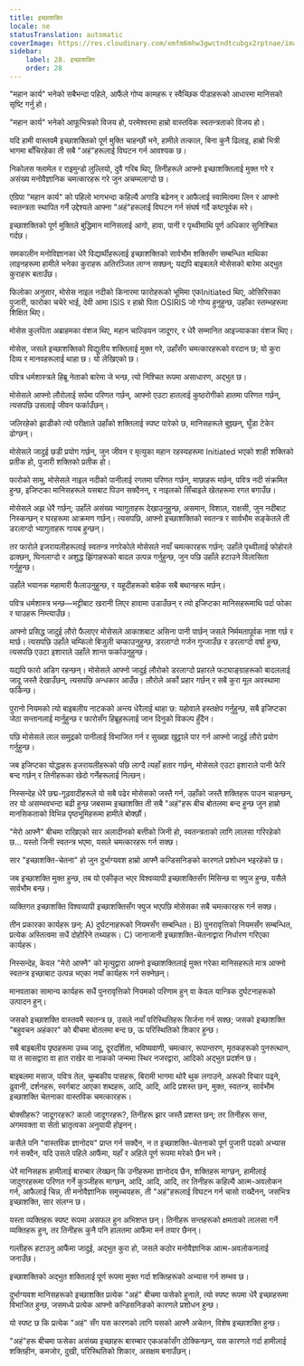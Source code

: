 ```yaml
---
title: इच्छाशक्ति
locale: ne
statusTranslation: automatic
coverImage: https://res.cloudinary.com/xmfm6mhw3gwctndtcubgx2rptnae/image/upload/v1740468922/small_cover_tratado_de_psicologia_revolucionaria_a4c0dca4e0.webp
sidebar:
    label: 28. इच्छाशक्ति
    order: 28
---
```

"महान कार्य" भनेको सबैभन्दा पहिले, आफैंले गोप्य कामहरू र स्वैच्छिक पीडाहरूको आधारमा मानिसको सृष्टि गर्नु हो।

"महान कार्य" भनेको आफूभित्रको विजय हो, परमेश्वरमा हाम्रो वास्तविक स्वतन्त्रताको विजय हो।

यदि हामी वास्तवमै इच्छाशक्तिको पूर्ण मुक्ति चाहन्छौं भने, हामीले तत्काल, बिना कुनै ढिलाइ, हाम्रो भित्री भागमा बाँचिरहेका ती सबै "अहं"हरूलाई विघटन गर्न आवश्यक छ।

निकोलस फ्लामेल र राइमुन्डो लुल्लियो, दुवै गरिब थिए, तिनीहरूले आफ्नो इच्छाशक्तिलाई मुक्त गरे र असंख्य मनोवैज्ञानिक चमत्कारहरू गरे जुन अचम्मलाग्दो छ।

एग्रिपा "महान कार्य" को पहिलो भागभन्दा कहिल्यै अगाडि बढेनन् र आफैलाई स्वामित्वमा लिन र आफ्नो स्वतन्त्रता स्थापित गर्ने उद्देश्यले आफ्ना "अहं"हरूलाई विघटन गर्न संघर्ष गर्दै कष्टपूर्वक मरे।

इच्छाशक्तिको पूर्ण मुक्तिले बुद्धिमान मानिसलाई आगो, हावा, पानी र पृथ्वीमाथि पूर्ण अधिकार सुनिश्चित गर्दछ।

समकालीन मनोविज्ञानका धेरै विद्यार्थीहरूलाई इच्छाशक्तिको सार्वभौम शक्तिसँग सम्बन्धित माथिका लाइनहरूमा हामीले भनेका कुराहरू अतिरञ्जित लाग्न सक्छन्; यद्यपि बाइबलले मोसेसको बारेमा अद्भुत कुराहरू बताउँछ।

फिलोका अनुसार, मोसेस नाइल नदीको किनारमा फारोहरूको भूमिमा एकInitiated थिए, ओसिरिसका पुजारी, फारोका चचेरे भाई, देवी आमा ISIS र हाम्रो पिता OSIRIS जो गोप्य हुनुहुन्छ, उहाँका स्तम्भहरूमा शिक्षित थिए।

मोसेस कुलपिता अब्राहमका वंशज थिए, महान चाल्डियन जादूगर, र धेरै सम्मानित आइज्याकका वंशज थिए।

मोसेस, जसले इच्छाशक्तिको विद्युतीय शक्तिलाई मुक्त गरे, उहाँसँग चमत्कारहरूको वरदान छ; यो कुरा दिव्य र मानवहरूलाई थाहा छ। यो लेखिएको छ।

पवित्र धर्मशास्त्रले हिब्रू नेताको बारेमा जे भन्छ, त्यो निश्चित रूपमा असाधारण, अद्भुत छ।

मोसेसले आफ्नो लौरोलाई सर्पमा परिणत गर्छन्, आफ्नो एउटा हातलाई कुष्ठरोगीको हातमा परिणत गर्छन्, त्यसपछि उसलाई जीवन फर्काउँछन्।

जलिरहेको झाडीको त्यो परीक्षाले उहाँको शक्तिलाई स्पष्ट पारेको छ, मानिसहरूले बुझ्छन्, घुँडा टेकेर ढोग्छन्।

मोसेसले जादुई छडी प्रयोग गर्छन्, जुन जीवन र मृत्युका महान रहस्यहरूमा Initiated भएको शाही शक्तिको प्रतीक हो, पुजारी शक्तिको प्रतीक हो।

फारोको सामु, मोसेसले नाइल नदीको पानीलाई रगतमा परिणत गर्छन्, माछाहरू मर्छन्, पवित्र नदी संक्रमित हुन्छ, इजिप्टका मानिसहरूले यसबाट पिउन सक्दैनन्, र नाइलको सिँचाइले खेतहरूमा रगत बगाउँछ।

मोसेसले अझ धेरै गर्छन्; उहाँले असंख्य भ्यागुताहरू देखाउनुहुन्छ, असमान, विशाल, राक्षसी, जुन नदीबाट निस्कन्छन् र घरहरूमा आक्रमण गर्छन्। त्यसपछि, आफ्नो इच्छाशक्तिको स्वतन्त्र र सार्वभौम सङ्केतले ती डरलाग्दो भ्यागुताहरू गायब हुन्छन्।

तर फारोले इजरायलीहरूलाई स्वतन्त्र नगरेकोले मोसेसले नयाँ चमत्कारहरू गर्छन्: उहाँले पृथ्वीलाई फोहोरले ढाक्छन्, घिनलाग्दो र अशुद्ध झिंगाहरूको बादल उत्पन्न गर्नुहुन्छ, जुन पछि उहाँले हटाउने विलासिता गर्नुहुन्छ।

उहाँले भयानक महामारी फैलाउनुहुन्छ, र यहूदीहरूको बाहेक सबै बथानहरू मर्छन्।

पवित्र धर्मशास्त्र भन्छ—भट्टीबाट खरानी लिएर हावामा उडाउँछन् र त्यो इजिप्टका मानिसहरूमाथि पर्दा फोका र घाउहरू निम्त्याउँछ।

आफ्नो प्रसिद्ध जादुई लौरो फैलाएर मोसेसले आकाशबाट असिना पानी पार्छन् जसले निर्ममतापूर्वक नाश गर्छ र मार्छ। त्यसपछि उहाँले चम्किलो बिजुली चम्काउनुहुन्छ, डरलाग्दो गर्जन गुन्जाउँछ र डरलाग्दो वर्षा हुन्छ, त्यसपछि एउटा इशाराले उहाँले शान्त फर्काउनुहुन्छ।

यद्यपि फारो अडिग रहन्छन्। मोसेसले आफ्नो जादुई लौरोको डरलाग्दो प्रहारले फट्याङ्ग्राहरूको बादललाई जादू जस्तै देखाउँछन्, त्यसपछि अन्धकार आउँछ। लौरोले अर्को प्रहार गर्छन् र सबै कुरा मूल अवस्थामा फर्किन्छ।

पुरानो नियमको त्यो बाइबलीय नाटकको अन्त्य धेरैलाई थाहा छ: यहोवाले हस्तक्षेप गर्नुहुन्छ, सबै इजिप्टका जेठा सन्तानलाई मार्नुहुन्छ र फारोसँग हिब्रूहरूलाई जान दिनुको विकल्प हुँदैन।

पछि मोसेसले लाल समुद्रको पानीलाई विभाजित गर्न र सुख्खा खुट्टाले पार गर्न आफ्नो जादुई लौरो प्रयोग गर्नुहुन्छ।

जब इजिप्टका योद्धाहरू इजरायलीहरूको पछि लाग्दै त्यहाँ हतार गर्छन्, मोसेसले एउटा इशाराले पानी फेरि बन्द गर्छन् र तिनीहरूका खेदो गर्नेहरूलाई निल्छन्।

निस्सन्देह धेरै छद्म-गूढवादीहरूले यो सबै पढेर मोसेसको जस्तै गर्न, उहाँको जस्तै शक्तिहरू पाउन चाहन्छन्, तर यो असम्भवभन्दा बढी हुन्छ जबसम्म इच्छाशक्ति ती सबै "अहं"हरू बीच बोतलमा बन्द हुन्छ जुन हाम्रो मानसिकताको विभिन्न पृष्ठभूमिहरूमा हामीले बोक्छौं।

"मेरो आफ्नै" बीचमा राखिएको सार अलादीनको बत्तीको जिनी हो, स्वतन्त्रताको लागि लालसा गरिरहेको छ... यस्तो जिनी स्वतन्त्र भएमा, यसले चमत्कारहरू गर्न सक्छ।

सार "इच्छाशक्ति-चेतना" हो जुन दुर्भाग्यवश हाम्रो आफ्नै कन्डिसनिङको कारणले प्रशोधन भइरहेको छ।

जब इच्छाशक्ति मुक्त हुन्छ, तब यो एकीकृत भएर विश्वव्यापी इच्छाशक्तिसँग मिसिन्छ वा फ्युज हुन्छ, यसैले सार्वभौम बन्छ।

व्यक्तिगत इच्छाशक्ति विश्वव्यापी इच्छाशक्तिसँग फ्युज भएपछि मोसेसका सबै चमत्कारहरू गर्न सक्छ।

तीन प्रकारका कार्यहरू छन्: A) दुर्घटनाहरूको नियमसँग सम्बन्धित। B) पुनरावृत्तिको नियमसँग सम्बन्धित, प्रत्येक अस्तित्वमा सधैं दोहोरिने तथ्यहरू। C) जानाजानी इच्छाशक्ति-चेतनाद्वारा निर्धारण गरिएका कार्यहरू।

निस्सन्देह, केवल "मेरो आफ्नै" को मृत्युद्वारा आफ्नो इच्छाशक्तिलाई मुक्त गरेका मानिसहरूले मात्र आफ्नो स्वतन्त्र इच्छाबाट उत्पन्न भएका नयाँ कार्यहरू गर्न सक्नेछन्।

मानवताका सामान्य कार्यहरू सधैं पुनरावृत्तिको नियमको परिणाम हुन् वा केवल यान्त्रिक दुर्घटनाहरूको उत्पादन हुन्।

जसको इच्छाशक्ति वास्तवमै स्वतन्त्र छ, उसले नयाँ परिस्थितिहरू सिर्जना गर्न सक्छ; जसको इच्छाशक्ति "बहुवचन अहंकार" को बीचमा बोतलमा बन्द छ, ऊ परिस्थितिको शिकार हुन्छ।

सबै बाइबलीय पृष्ठहरूमा उच्च जादू, दूरदर्शिता, भविष्यवाणी, चमत्कार, रूपान्तरण, मृतकहरूको पुनरुत्थान, या त सासद्वारा वा हात राखेर वा नाकको जन्ममा स्थिर नजरद्वारा, आदिको अद्भुत प्रदर्शन छ।

बाइबलमा मसाज, पवित्र तेल, चुम्बकीय पासहरू, बिरामी भागमा थोरै थुक लगाउने, अरूको विचार पढ्ने, ढुवानी, दर्शनहरू, स्वर्गबाट आएका शब्दहरू, आदि, आदि, आदि प्रशस्त छन्, मुक्त, स्वतन्त्र, सार्वभौम इच्छाशक्ति चेतनाका वास्तविक चमत्कारहरू।

बोक्सीहरू? जादूगरहरू? कालो जादूगरहरू?, तिनीहरू झार जस्तै प्रशस्त छन्; तर तिनीहरू सन्त, अगमवक्ता वा सेतो भ्रातृत्वका अनुयायी होइनन्।

कसैले पनि "वास्तविक ज्ञानोदय" प्राप्त गर्न सक्दैन, न त इच्छाशक्ति-चेतनाको पूर्ण पुजारी पदको अभ्यास गर्न सक्दैन, यदि उसले पहिले आफैंमा, यहाँ र अहिले पूर्ण रूपमा मरेको छैन भने।

धेरै मानिसहरू हामीलाई बारम्बार लेख्छन् कि उनीहरूमा ज्ञानोदय छैन, शक्तिहरू माग्छन्, हामीलाई जादुगरहरूमा परिणत गर्ने कुञ्जीहरू माग्छन्, आदि, आदि, आदि, तर तिनीहरू कहिल्यै आत्म-अवलोकन गर्न, आफैलाई चिन्न, ती मनोवैज्ञानिक समुच्चयहरू, ती "अहं"हरूलाई विघटन गर्न चासो राख्दैनन्, जसभित्र इच्छाशक्ति, सार संलग्न छ।

यस्ता व्यक्तिहरू स्पष्ट रूपमा असफल हुन अभिशप्त छन्। तिनीहरू सन्तहरूको क्षमताको लालसा गर्ने व्यक्तिहरू हुन्, तर तिनीहरू कुनै पनि हालतमा आफैंमा मर्न तयार छैनन्।

गल्तीहरू हटाउनु आफैंमा जादुई, अद्भुत कुरा हो, जसले कठोर मनोवैज्ञानिक आत्म-अवलोकनलाई जनाउँछ।

इच्छाशक्तिको अद्भुत शक्तिलाई पूर्ण रूपमा मुक्त गर्दा शक्तिहरूको अभ्यास गर्न सम्भव छ।

दुर्भाग्यवश मानिसहरूको इच्छाशक्ति प्रत्येक "अहं" बीचमा फसेको हुनाले, त्यो स्पष्ट रूपमा धेरै इच्छाहरूमा विभाजित हुन्छ, जसमध्ये प्रत्येक आफ्नो कन्डिसनिङको कारणले प्रशोधन हुन्छ।

यो स्पष्ट छ कि प्रत्येक "अहं" सँग यस कारणको लागि यसको आफ्नै अचेतन, विशेष इच्छाशक्ति हुन्छ।

"अहं"हरू बीचमा फसेका असंख्य इच्छाहरू बारम्बार एकअर्कासँग ठोक्किन्छन्, यस कारणले गर्दा हामीलाई शक्तिहीन, कमजोर, दुखी, परिस्थितिको शिकार, असक्षम बनाउँछन्।

